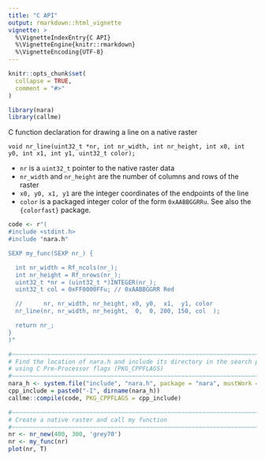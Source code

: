 ```yaml
---
title: "C API"
output: rmarkdown::html_vignette
vignette: >
  %\VignetteIndexEntry{C API}
  %\VignetteEngine{knitr::rmarkdown}
  %\VignetteEncoding{UTF-8}
---
```


```r
knitr::opts_chunk$set(
  collapse = TRUE,
  comment = "#>"
)
```

```r
library(nara)
library(callme)
```


C function declaration for drawing a line on a native raster

`void nr_line(uint32_t *nr, int nr_width, int nr_height, int x0, int y0, int x1, int y1, uint32_t color);`

* `nr` is a `uint32_t` pointer to the native raster data
* `nr_width` and `nr_height` are the number of columns and rows of the raster
* `x0, y0, x1, y1` are the integer coordinates of the endpoints of the line
* `color` is a packaged integer color of the form `0xAABBGGRRu`.  See also the `{colorfast}` package.


```r
code <- r"(
#include <stdint.h>
#include "nara.h"

SEXP my_func(SEXP nr_) {

  int nr_width = Rf_ncols(nr_);
  int nr_height = Rf_nrows(nr_);
  uint32_t *nr = (uint32_t *)INTEGER(nr_);
  uint32_t col = 0xFF0000FFu; // 0xAABBGGRR Red

  //      nr, nr_width, nr_height, x0, y0,  x1,  y1, color
  nr_line(nr, nr_width, nr_height,  0,  0, 200, 150, col  );

  return nr_;
}
)"

#~~~~~~~~~~~~~~~~~~~~~~~~~~~~~~~~~~~~~~~~~~~~~~~~~~~~~~~~~~~~~~~~~~~~~~~~~~~~~
# Find the location of nara.h and include its directory in the search path
# using C Pre-Processor flags (PKG_CPPFLAGS)
#~~~~~~~~~~~~~~~~~~~~~~~~~~~~~~~~~~~~~~~~~~~~~~~~~~~~~~~~~~~~~~~~~~~~~~~~~~~~~
nara_h <- system.file("include", "nara.h", package = "nara", mustWork = TRUE)
cpp_include = paste0("-I", dirname(nara_h))
callme::compile(code, PKG_CPPFLAGS = cpp_include)

#~~~~~~~~~~~~~~~~~~~~~~~~~~~~~~~~~~~~~~~~~~~~~~~~~~~~~~~~~~~~~~~~~~~~~~~~~~~~~
# Create a native raster and call my function
#~~~~~~~~~~~~~~~~~~~~~~~~~~~~~~~~~~~~~~~~~~~~~~~~~~~~~~~~~~~~~~~~~~~~~~~~~~~~~
nr <- nr_new(400, 300, 'grey70')
nr <- my_func(nr)
plot(nr, T)
```


